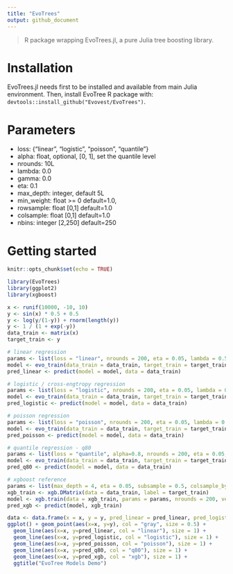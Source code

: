 ```yaml
---
title: "EvoTrees"
output: github_document
---
```


> R package wrapping EvoTrees.jl, a pure Julia tree boosting library. 

# Installation

EvoTrees.jl needs first to be installed and available from main Julia environment.
Then, install EvoTree R package with: `devtools::install_github("Evovest/EvoTrees")`.

# Parameters

- loss: {"linear", "logistic", "poisson", "quantile"}
- alpha: float, optional, [0, 1], set the quantile level
- nrounds: 10L
- lambda: 0.0
- gamma: 0.0
- eta: 0.1
- max_depth: integer, default 5L
- min_weight: float >= 0 default=1.0,
- rowsample: float [0,1] default=1.0
- colsample: float [0,1] default=1.0
- nbins: integer [2,250] default=250

# Getting started

```r
knitr::opts_chunk$set(echo = TRUE)

library(EvoTrees)
library(ggplot2)
library(xgboost)
```

```r

x <- runif(10000, -10, 10)
y <- sin(x) * 0.5 + 0.5
y <- log(y/(1-y)) + rnorm(length(y))
y <- 1 / (1 + exp(-y))
data_train <- matrix(x)
target_train <- y

# linear regression
params <- list(loss = "linear", nrounds = 200, eta = 0.05, lambda = 0.5, gamma = 0.5, max_depth = 5, min_weight = 1, rowsample = 0.5, colsample = 1)
model <- evo_train(data_train = data_train, target_train = target_train, params = params, metric = as.symbol("mse"))
pred_linear <- predict(model = model, data = data_train)

# logistic / cross-engtropy regression
params <- list(loss = "logistic", nrounds = 200, eta = 0.05, lambda = 0.5, gamma = 0.5, max_depth = 5, min_weight = 1, rowsample = 0.5, colsample = 1)
model <- evo_train(data_train = data_train, target_train = target_train, params = params, metric = as.symbol("logloss"))
pred_logistic <- predict(model = model, data = data_train)

# poisson regression
params <- list(loss = "poisson", nrounds = 200, eta = 0.05, lambda = 0.5, gamma = 0.5, max_depth = 5, min_weight = 1, rowsample = 0.5, colsample = 1)
model <- evo_train(data_train = data_train, target_train = target_train, params = params, metric = as.symbol("none"))
pred_poisson <- predict(model = model, data = data_train)

# quantile regression - q80
params <- list(loss = "quantile", alpha=0.8, nrounds = 200, eta = 0.05, lambda = 0.5, gamma = 0.0, max_depth = 5, min_weight = 1, rowsample = 0.5, colsample = 1)
model <- evo_train(data_train = data_train, target_train = target_train, params = params, metric = as.symbol("none"))
pred_q80 <- predict(model = model, data = data_train)

# xgboost reference
params <- list(max_depth = 4, eta = 0.05, subsample = 0.5, colsample_bytree = 1.0, min_child_weight = 1, lambda = 1, alpha = 0, gamma = 1.0, tree_method = "exact", objective = "reg:linear", eval_metric = "rmse")
xgb_train <- xgb.DMatrix(data = data_train, label = target_train)
model <- xgb.train(data = xgb_train, params = params, nrounds = 200, verbose = 1, print_every_n = 10L, early_stopping_rounds = NULL)
pred_xgb <- predict(model, xgb_train)

```

```r
data <- data.frame(x = x, y = y, pred_linear = pred_linear, pred_logistic = pred_logistic)
ggplot() + geom_point(aes(x=x, y=y), col = "gray", size = 0.5) +
  geom_line(aes(x=x, y=pred_linear, col = "linear"), size = 1) +
  geom_line(aes(x=x, y=pred_logistic, col = "logistic"), size = 1) +
  geom_line(aes(x=x, y=pred_poisson, col = "poisson"), size = 1) +
  geom_line(aes(x=x, y=pred_q80, col = "q80"), size = 1) +
  geom_line(aes(x=x, y=pred_xgb, col = "xgb"), size = 1) +
  ggtitle("EvoTree Models Demo")
```


